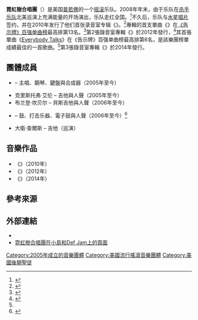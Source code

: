 {{noteTA
|G1=Music
}}
{{Infobox musical artist <!-- See Wikipedia:WikiProject_Musicians -->
| name                = Neon Trees<br /><small>霓虹樹合唱團</small>
| image               = File:Neon Trees Live in San Diego, California in 2010.jpg
| caption             = 霓虹樹合唱團在2010年进行现场演出。
| image_size          = 
| landscape           =
| background          = group_or_band
| alias               = 
| origin              = 美国[[普若佛|普若佛]]
| genre               = <!----DO NOT CHANGE GENRES WITHOUT DISCUSSION ON TALK PAGE.--->{{flatlist|
* [[流行搖滾|流行搖滾]]<ref>{{cite web|url=http://www.dailypress.net/page/content.detail/id/552681/Neon-Trees-comes-to-the-Island-Resort.html?nav=5153|title=Neon Trees comes to the Island Resort|work=Daily Press|accessdate=2015-04-03|archive-date=2015-04-05|archive-url=https://web.archive.org/web/20150405213504/http://www.dailypress.net/page/content.detail/id/552681/Neon-Trees-comes-to-the-Island-Resort.html?nav=5153|dead-url=no}}</ref>
* [[新浪潮|新浪潮]]<ref>{{cite web|url=http://www.nola.com/music/index.ssf/2014/09/neon_trees_cancel_part_of_tour.html|title=Neon Trees cancel part of tour, including show scheduled for New Orleans' Civic Theatre|work=NOLA|accessdate=2015-04-03|archive-date=2015-04-07|archive-url=https://web.archive.org/web/20150407202253/http://www.nola.com/music/index.ssf/2014/09/neon_trees_cancel_part_of_tour.html|dead-url=no}}</ref>
* [[另类摇滚|另类摇滚]]<ref>{{cite web|url=http://www.latimes.com/travel/lasvegas/lasvegasnow/la-tr-lvn-las-vegas-shows-neon-trees-20150331-story.html|title=Neon Trees Las Vegs - LA Times|author=Susan Stapleton|date=2015-04-01|work=Los Angeles Times|accessdate=2015-04-03|archive-date=2015-04-02|archive-url=https://web.archive.org/web/20150402152215/http://www.latimes.com/travel/lasvegas/lasvegasnow/la-tr-lvn-las-vegas-shows-neon-trees-20150331-story.html|dead-url=no}}</ref>}}
| years_active        = {{start date|2005}}至今
| label               = {{flatlist|
* [[水星唱片|水星]]
* [[小島唱片|小岛]]
}}
| associated_acts     = {{tsl|en|Kaskade||Kaskade}}
| website             = {{URL|fameisdead.com}}
| current_members     = 
* {{tsl|en|Tyler Glenn|泰勒·格伦}}
* 克里斯·艾伦
* 布兰登·坎贝尔
* {{tsl|en|Elaine Bradley|伊蓮恩·布萊德利}}
| past_members        = 
* 迈克·萊契蒂
* 傑森·吉朋斯
* 內森·伊萬斯
}}

'''霓虹樹合唱團'''（{{lang-en|Neon Trees}}）是美国[[普若佛|普若佛]]的一个[[摇滚乐|摇滚]]乐队。2008年年末，由于乐队在[[杀手乐队|杀手乐队]]北美巡演上充满能量的开场演出，乐队走红全国。<ref>{{cite web|url=http://www.bmi.com/news/entry/537956|title=Neon Trees Generate Killer Buzz|publisher=Bmi.com|date=2009-02-18|accessdate=2011-09-28|archive-date=2011-06-25|archive-url=https://web.archive.org/web/20110625214417/http://www.bmi.com/news/entry/537956|dead-url=no}}</ref>不久后，乐队与[[水星唱片|水星唱片]]签约，并在2010年发行了他们首张录音室专辑《{{tsl|en|Habits (album)|習慣 (專輯)|習慣}}》。<ref>{{cite news|last=Dionne|first=Jared|url=http://theithacan.org/271|title=Adolescence-inspired lyrics and vocals set tone on CD|work=The Ithacan|date=2010-04-01|accessdate=2012-09-24|deadurl=yes|archiveurl=https://web.archive.org/web/20101226115539/http://theithacan.org/271|archivedate=2010-12-26}}</ref>專輯的首支單曲《{{tsl|en|Animal (Neon Trees song)|Animal (霓虹樹合唱團歌曲)|Animal}}》在[[告示牌百强单曲榜|《告示牌》百强单曲榜]]最高排第13名。<ref name="Billboard">{{cite web|url=http://www.billboard.com/artist/312128/Neon+Trees/chart?f=379|title=''Billboard'' Hot 100 for Neon Trees.|publisher=''Billboard''|accessdate=2017-02-25|archive-date=2017-01-31|archive-url=https://web.archive.org/web/20170131184717/http://www.billboard.com/artist/312128/Neon+Trees/chart?f=379|dead-url=no}}</ref>第2張錄音室專輯《{{tsl|en|Picture Show (album)|映畫秀 (專輯)|映畫秀}}》於2012年發行，<ref>{{cite web|url=https://itunes.apple.com/us/album/picture-show-deluxe-edition/id513842273|title=iTunes - Music - Picture Show (Deluxe Edition) by Neon Trees|publisher=Itunes.apple.com|date=2012-04-17|accessdate=2012-07-31|archive-date=2014-06-01|archive-url=https://web.archive.org/web/20140601124725/https://itunes.apple.com/us/album/picture-show-deluxe-edition/id513842273|dead-url=no}}</ref>其首張單曲《[[Everybody_Talks|Everybody Talks]]》在《告示牌》百强单曲榜最高排第6名，是該樂團榜單成績最佳的一首歌曲。<ref name="Billboard"/>第3張錄音室專輯《{{tsl|en|Pop Psychology (album)|流行心理學 (專輯)|流行心理學}}》於2014年發行。


==團體成員==
*{{tsl|en|Tyler Glenn|泰勒·格伦}} – 主唱、鋼琴、鍵盤與合成器（2005年至今）
*克里斯托弗·艾伦 – 吉他與人聲（2005年至今）
*布兰登·坎贝尔 – 貝斯吉他與人聲（2006年至今）
*{{tsl|en|Elaine Bradley|伊蓮恩·布萊德利}} – 鼓、打击乐器、電子鼓與人聲（2006年至今）<ref>{{cite web|last=Hastings|first=Krisanne|title=Marching to her own drum|url=http://www.mormonwomen.com/2011/02/09/marching-to-her-own-drum/|publisher=The Mormon Women Project|accessdate=2014-04-09|date=2011-02-09|archive-date=2016-04-22|archive-url=https://web.archive.org/web/20160422091212/http://www.mormonwomen.com/2011/02/09/marching-to-her-own-drum/|dead-url=no}}</ref>
*大衛·查爾斯 – 吉他（巡演）

==音樂作品==
*《{{tsl|en|Habits (album)|習慣 (專輯)|習慣}}》（2010年）
*《{{tsl|en|Picture Show (album)|映畫秀 (專輯)|映畫秀}}》（2012年）
*《{{tsl|en|Pop Psychology (album)|流行心理學 (專輯)|流行心理學}}》（2014年）

==參考來源==
{{Reflist|30em}}

{{commons category|Neon Trees}}

==外部連結==
*{{Official website|http://www.fameisdead.com/}}
*[http://islanddefjam.com/default.aspx?labelID=77 霓虹樹合唱團在小島和Def Jam上的頁面] {{Wayback|url=http://islanddefjam.com/default.aspx?labelID=77 |date=20200929050907 }}

{{Authority control}}

[[Category:2005年成立的音樂團體|Category:2005年成立的音樂團體]]
[[Category:美國流行搖滾音樂團體|Category:美國流行搖滾音樂團體]]
[[Category:美國後期聖徒|Category:美國後期聖徒]]